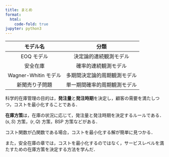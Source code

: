 ```yaml
---
title: まとめ
format:
  html:
    code-fold: true
jupyter: python3
---
```


|  モデル名   | 分類 |
|:--------:|:----:|
| EOQ モデル | 決定論的連続観測モデル |
| 安全在庫 | 確率的連続観測モデル |
| Wagner-Whitin モデル | 多期間決定論的周期観測モデル |
| 新聞売り子問題 | 単一期間確率的周期観測モデル |

科学的在庫管理の目的は，**発注量**と**発注時期**を決定し，顧客の需要を満たしつつ，コストを最小化することである．

**在庫方策**は，在庫の状況に応じて，発注量と発注時期を決定するルールである．$(s, S)$ 方策，$(r, Q)$ 方策，BSP 方策などがある．

コスト関数が凸関数である場合，コストを最小化する解が簡単に見つかる．

また，安全在庫の章では，コストを最小化するのではなく，サービスレベルを満たすための在庫方策を決定する方法を学んだ．